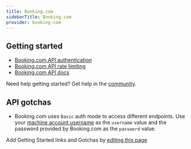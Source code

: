```yaml
---
title: Booking.com
sidebarTitle: Booking.com
provider: booking-com
---
```



<Overview />


## Getting started

-   [Booking.com API authentication](https://developers.booking.com/connectivity/docs/basic-authentication)
-   [Booking.com API rate limiting](https://developers.booking.com/connectivity/docs#rate-limiting)
-   [Booking.com API docs](https://developers.booking.com/connectivity/docs)

<Tip>Need help getting started? Get help in the [community](https://nango.dev/slack).</Tip>

## API gotchas

- Booking.com uses `Basic` auth mode to access different endpoints. Use your [machine account username](https://developers.booking.com/connectivity/docs/glossary_of_terms#machine-account) as the `username` value and the password provided by Booking.com as the `password` value.

<Note>Add Getting Started links and Gotchas by [editing this page](https://github.com/nangohq/nango/tree/master/docs-v2/integrations/all/booking-com.mdx)</Note>
